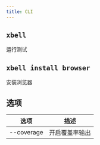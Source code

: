 ```yaml
---
title: CLI
---
```


## `xbell`

运行测试

## `xbell install browser`

安装浏览器

## 选项

|  选项   | 描述  |
|  ----  | ----  |
| --coverage  | 开启覆盖率输出 |
